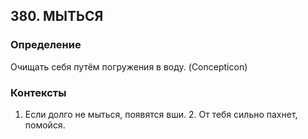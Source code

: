 ## 380. МЫТЬСЯ
### Определение
Очищать себя путём погружения в воду. (Concepticon)

### Контексты
1. Если долго не мыться, появятся вши. 2. От тебя сильно пахнет, помойся.


